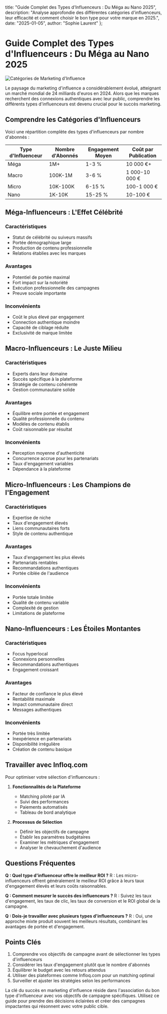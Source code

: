   title: "Guide Complet des Types d'Influenceurs : Du Méga au Nano 2025",
  description: "Analyse approfondie des différentes catégories d'influenceurs, leur efficacité et comment choisir le bon type pour votre marque en 2025.",
  date: "2025-01-05",
  author: "Sophie Laurent"
};

# Guide Complet des Types d'Influenceurs : Du Méga au Nano 2025

![Catégories de Marketing d'Influence](/images/blog-posts/influencer-types-2025.jpeg)

Le paysage du marketing d'influence a considérablement évolué, atteignant un marché mondial de 24 milliards d'euros en 2024. Alors que les marques recherchent des connexions authentiques avec leur public, comprendre les différents types d'influenceurs est devenu crucial pour le succès marketing.

## Comprendre les Catégories d'Influenceurs

Voici une répartition complète des types d'influenceurs par nombre d'abonnés :

| Type d'Influenceur | Nombre d'Abonnés | Engagement Moyen | Coût par Publication |
|-------------------|------------------|------------------|---------------------|
| Méga | 1M+ | 1-3 % | 10 000 €+ |
| Macro | 100K-1M | 3-6 % | 1 000-10 000 € |
| Micro | 10K-100K | 6-15 % | 100-1 000 € |
| Nano | 1K-10K | 15-25 % | 10-100 € |

## Méga-Influenceurs : L'Effet Célébrité

### Caractéristiques
- Statut de célébrité ou suiveurs massifs
- Portée démographique large
- Production de contenu professionnelle
- Relations établies avec les marques

### Avantages
- Potentiel de portée maximal
- Fort impact sur la notoriété
- Exécution professionnelle des campagnes
- Preuve sociale importante

### Inconvénients
- Coût le plus élevé par engagement
- Connection authentique moindre
- Capacité de ciblage réduite
- Exclusivité de marque limitée

## Macro-Influenceurs : Le Juste Milieu

### Caractéristiques
- Experts dans leur domaine
- Succès spécifique à la plateforme
- Stratégie de contenu cohérente
- Gestion communautaire solide

### Avantages
- Équilibre entre portée et engagement
- Qualité professionnelle du contenu
- Modèles de contenu établis
- Coût raisonnable par résultat

### Inconvénients
- Perception moyenne d'authenticité
- Concurrence accrue pour les partenariats
- Taux d'engagement variables
- Dépendance à la plateforme

## Micro-Influenceurs : Les Champions de l'Engagement

### Caractéristiques
- Expertise de niche
- Taux d'engagement élevés
- Liens communautaires forts
- Style de contenu authentique

### Avantages
- Taux d'engagement les plus élevés
- Partenariats rentables
- Recommandations authentiques
- Portée ciblée de l'audience

### Inconvénients
- Portée totale limitée
- Qualité de contenu variable
- Complexité de gestion
- Limitations de plateforme

## Nano-Influenceurs : Les Étoiles Montantes

### Caractéristiques
- Focus hyperlocal
- Connexions personnelles
- Recommandations authentiques
- Engagement croissant

### Avantages
- Facteur de confiance le plus élevé
- Rentabilité maximale
- Impact communautaire direct
- Messages authentiques

### Inconvénients
- Portée très limitée
- Inexpérience en partenariats
- Disponibilité irrégulière
- Création de contenu basique

## Travailler avec Infloq.com

Pour optimiser votre sélection d'influenceurs :

1. **Fonctionnalités de la Plateforme**
   - Matching piloté par IA
   - Suivi des performances
   - Paiements automatisés
   - Tableau de bord analytique

2. **Processus de Sélection**
   - Définir les objectifs de campagne
   - Établir les paramètres budgétaires
   - Examiner les métriques d'engagement
   - Analyser le chevauchement d'audience

## Questions Fréquentes

**Q : Quel type d'influenceur offre le meilleur ROI ?**
R : Les micro-influenceurs offrent généralement le meilleur ROI grâce à leurs taux d'engagement élevés et leurs coûts raisonnables.

**Q : Comment mesurer le succès des influenceurs ?**
R : Suivez les taux d'engagement, les taux de clic, les taux de conversion et le ROI global de la campagne.

**Q : Dois-je travailler avec plusieurs types d'influenceurs ?**
R : Oui, une approche mixte produit souvent les meilleurs résultats, combinant les avantages de portée et d'engagement.

## Points Clés

1. Comprendre vos objectifs de campagne avant de sélectionner les types d'influenceurs
2. Considérer les taux d'engagement plutôt que le nombre d'abonnés
3. Équilibrer le budget avec les retours attendus
4. Utiliser des plateformes comme Infloq.com pour un matching optimal
5. Surveiller et ajuster les stratégies selon les performances

La clé du succès en marketing d'influence réside dans l'association du bon type d'influenceur avec vos objectifs de campagne spécifiques. Utilisez ce guide pour prendre des décisions éclairées et créer des campagnes impactantes qui résonnent avec votre public cible.
